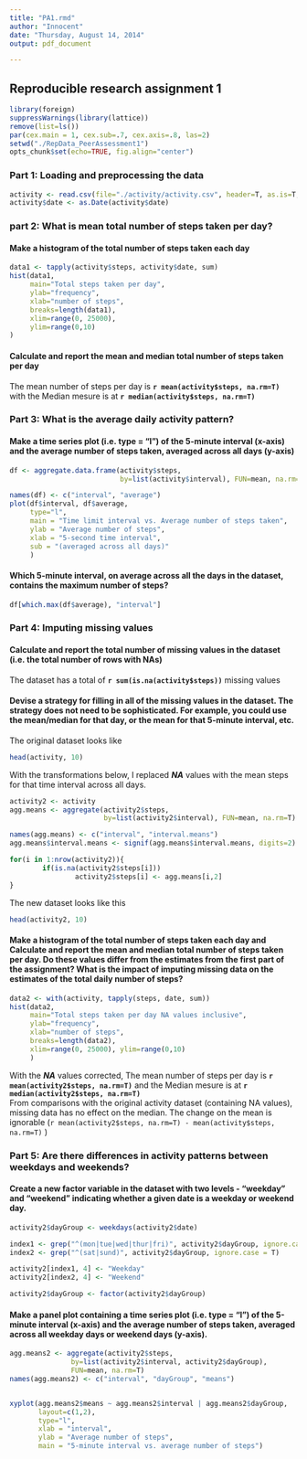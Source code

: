 ```yaml
---
title: "PA1.rmd"
author: "Innocent"
date: "Thursday, August 14, 2014"
output: pdf_document

---
```


## Reproducible research assignment 1

```r
library(foreign)
suppressWarnings(library(lattice))
remove(list=ls())
par(cex.main = 1, cex.sub=.7, cex.axis=.8, las=2)
setwd("./RepData_PeerAssessment1")
opts_chunk$set(echo=TRUE, fig.align="center")
```


### Part 1: Loading and preprocessing the data   
```r
activity <- read.csv(file="./activity/activity.csv", header=T, as.is=T, na.strings = "NA")
activity$date <- as.Date(activity$date)
```






### part 2: What is mean total number of steps taken per day?   
#### Make a histogram of the total number of steps taken each day      
```r
data1 <- tapply(activity$steps, activity$date, sum)
hist(data1, 
     main="Total steps taken per day", 
     ylab="frequency", 
     xlab="number of steps", 
     breaks=length(data1), 
     xlim=range(0, 25000), 
     ylim=range(0,10)
)
```

#### Calculate and report the mean and median total number of steps taken per day   
The mean number of steps per day is **`r mean(activity$steps, na.rm=T) `** with the Median mesure is at **`r median(activity$steps, na.rm=T) `**



### Part 3: What is the average daily activity pattern?   

#### Make a time series plot (i.e. type = "l") of the 5-minute interval (x-axis) and the average number of steps taken, averaged across all days (y-axis)   
```r
df <- aggregate.data.frame(activity$steps, 
                           by=list(activity$interval), FUN=mean, na.rm=T)

names(df) <- c("interval", "average")
plot(df$interval, df$average, 
     type="l", 
     main = "Time limit interval vs. Average number of steps taken",
     ylab = "Average number of steps", 
     xlab = "5-second time interval",
     sub = "(averaged across all days)"
     )
```


#### Which 5-minute interval, on average across all the days in the dataset, contains the maximum number of steps?   
```r
df[which.max(df$average), "interval"]
```






### Part 4: Imputing missing values   

#### Calculate and report the total number of missing values in the dataset (i.e. the total number of rows with NAs)   
The dataset has a total of **`r sum(is.na(activity$steps))`** missing values   

#### Devise a strategy for filling in all of the missing values in the dataset. The strategy does not need to be sophisticated. For example, you could use the mean/median for that day, or the mean for that 5-minute interval, etc.   

The original dataset looks like 
```r
head(activity, 10)
```

With the transformations below, I replaced ***NA*** values with the mean steps for that time interval across all days.

```r

activity2 <- activity
agg.means <- aggregate(activity2$steps, 
                       by=list(activity2$interval), FUN=mean, na.rm=T)

names(agg.means) <- c("interval", "interval.means")
agg.means$interval.means <- signif(agg.means$interval.means, digits=2)

for(i in 1:nrow(activity2)){     
        if(is.na(activity2$steps[i]))  
                activity2$steps[i] <- agg.means[i,2]
}
```

The new dataset looks like this   
```r
head(activity2, 10)
```





#### Make a histogram of the total number of steps taken each day and Calculate and report the mean and median total number of steps taken per day. Do these values differ from the estimates from the first part of the assignment? What is the impact of imputing missing data on the estimates of the total daily number of steps?   

```r
data2 <- with(activity, tapply(steps, date, sum))
hist(data2, 
     main="Total steps taken per day NA values inclusive", 
     ylab="frequency", 
     xlab="number of steps", 
     breaks=length(data2), 
     xlim=range(0, 25000), ylim=range(0,10)
     )
```

With the ***NA*** values corrected, The mean number of steps per day is **`r mean(activity2$steps, na.rm=T) `** and the Median mesure is at **`r median(activity2$steps, na.rm=T) `**  
From comparisons with the original activity dataset (containing NA values), missing data has no effect on the median. The change on the mean is ignorable (`r mean(activity2$steps, na.rm=T) - mean(activity$steps, na.rm=T)` )




      


### Part 5: Are there differences in activity patterns between weekdays and weekends?  
#### Create a new factor variable in the dataset with two levels - "weekday" and "weekend" indicating whether a given date is a weekday or weekend day.

```r
activity2$dayGroup <- weekdays(activity2$date)

index1 <- grep("^(mon|tue|wed|thur|fri)", activity2$dayGroup, ignore.case = T)
index2 <- grep("^(sat|sund)", activity2$dayGroup, ignore.case = T)

activity2[index1, 4] <- "Weekday"
activity2[index2, 4] <- "Weekend"

activity2$dayGroup <- factor(activity2$dayGroup)
```



#### Make a panel plot containing a time series plot (i.e. type = "l") of the 5-minute interval (x-axis) and the average number of steps taken, averaged across all weekday days or weekend days (y-axis).   
```r
agg.means2 <- aggregate(activity2$steps, 
               by=list(activity2$interval, activity2$dayGroup),
               FUN=mean, na.rm=T)
names(agg.means2) <- c("interval", "dayGroup", "means")


xyplot(agg.means2$means ~ agg.means2$interval | agg.means2$dayGroup, 
       layout=c(1,2),
       type="l",
       xlab = "interval",
       ylab = "Average number of steps",
       main = "5-minute interval vs. average number of steps")
```
